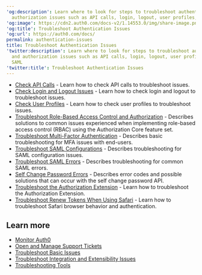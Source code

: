 ---
'og:description': Learn where to look for steps to troubleshoot authentication and
  authorization issues such as API calls, login, logout, user profiles, MFA and SAML
'og:image': https://cdn2.auth0.com/docs-v2/1.14553.0/img/share-image.png
'og:title': Troubleshoot Authentication Issues
'og:url': https://auth0.com/docs/
permalink: authentication-issues
title: Troubleshoot Authentication Issues
'twitter:description': Learn where to look for steps to troubleshoot authentication
  and authorization issues such as API calls, login, logout, user profiles, MFA and
  SAML
'twitter:title': Troubleshoot Authentication Issues
---
* [Check API Calls](/docs/troubleshoot/authentication-issues/check-api-calls) - Learn how to check API calls to troubleshoot issues.
* [Check Login and Logout Issues](/docs/troubleshoot/authentication-issues/check-login-and-logout-issues) - Learn how to check login and logout to troubleshoot issues.
* [Check User Profiles](/docs/troubleshoot/authentication-issues/check-user-profiles) - Learn how to check user profiles to troubleshoot issues.
* [Troubleshoot Role-Based Access Control and Authorization](/docs/troubleshoot/authentication-issues/troubleshoot-rbac-authorization) - Describes solutions to common issues experienced when implementing role-based access control (RBAC) using the Authorization Core feature set.
* [Troubleshoot Multi-Factor Authentication](/docs/troubleshoot/authentication-issues/troubleshoot-mfa-issues) - Describes basic troubleshooting for <Tooltip tip="Multi-factor authentication (MFA): User authentication process that uses a factor in addition to username and password such as a code via SMS." cta="View Glossary" href="/docs/glossary?term=MFA">MFA</Tooltip> issues with end-users.
* [Troubleshoot SAML Configurations](/docs/troubleshoot/authentication-issues/troubleshoot-saml-configurations) - Describes troubleshooting for <Tooltip tip="Security Assertion Markup Language (SAML): Standardized protocol allowing two parties to exchange authentication information without a password." cta="View Glossary" href="/docs/glossary?term=SAML">SAML</Tooltip> configuration issues.
* [Troubleshoot SAML Errors](/docs/troubleshoot/authentication-issues/saml-errors) - Describes troubleshooting for common SAML errors.
* [Self Change Password Errors](/docs/troubleshoot/authentication-issues/self-change-password-errors) - Describes error codes and possible solutions that can occur with the self change password API.
* [Troubleshoot the Authorization Extension](/docs/troubleshoot/authentication-issues/troubleshoot-authorization-extension) - Learn how to troubleshoot the Authorization Extension.
* [Troubleshoot Renew Tokens When Using Safari](/docs/troubleshoot/authentication-issues/renew-tokens-when-using-safari) - Learn how to troubleshoot Safari browser behavior and authentication.

## Learn more

* [Monitor Auth0](/docs/deploy-monitor/monitor)
* [Open and Manage Support Tickets](/docs/troubleshoot/customer-support/open-and-manage-support-tickets)
* [Troubleshoot Basic Issues](/docs/troubleshoot/basic-issues)
* [Troubleshoot Integration and Extensibility Issues](/docs/troubleshoot/integration-extensibility-issues)
* [Troubleshooting Tools](/docs/troubleshoot/troubleshooting-tools)